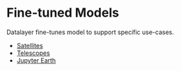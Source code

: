 # Fine-tuned Models

Datalayer fine-tunes model to support specific use-cases.

- [Satellites](https://pypi.org/project/satellites)
- [Telescopes](https://pypi.org/project/telescopes)
- [Jupyter Earth](https://pypi.org/project/jupyter-earth)
